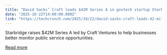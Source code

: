 ```yaml
---
title: "David Sacks’ Craft leads $42M Series A in govtech startup Starbridge"
date: "2025-10-22T14:00:00.000Z"
link: "https://techcrunch.com/2025/10/22/david-sacks-craft-leads-42-million-series-a-in-govtech-startup-starbridge/"
---
```


Starbridge raises $42M Series A led by Craft Ventures to help businesses better monitor public service opportunities. 

[Read more](https://techcrunch.com/2025/10/22/david-sacks-craft-leads-42-million-series-a-in-govtech-startup-starbridge/)
